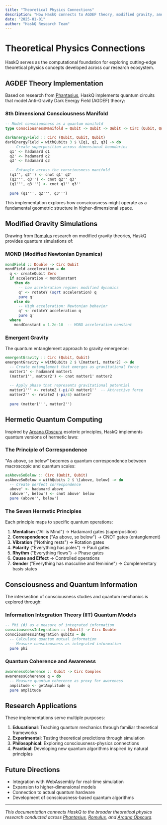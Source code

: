 ```yaml
---
title: "Theoretical Physics Connections"
description: "How HaskQ connects to AGDEF theory, modified gravity, and hermetic principles"
date: "2025-01-01"
author: "HaskQ Research Team"
---
```


# Theoretical Physics Connections

HaskQ serves as the computational foundation for exploring cutting-edge theoretical physics concepts developed across our research ecosystem.

## AGDEF Theory Implementation

Based on research from [Phantasius](https://phantasius.vercel.app/), HaskQ implements quantum circuits that model Anti-Gravity Dark Energy Field (AGDEF) theory:

### 8th Dimensional Consciousness Manifold

```haskell
-- Model consciousness as a quantum manifold
type ConsciousnessManifold = Qubit -> Qubit -> Qubit -> Circ (Qubit, Qubit, Qubit)

darkEnergyField :: Circ (Qubit, Qubit, Qubit)
darkEnergyField = withQubits 3 $ \[q1, q2, q3] -> do
  -- Create superposition across dimensional boundaries
  q1' <- hadamard q1
  q2' <- hadamard q2
  q3' <- hadamard q3
  
  -- Entangle across the consciousness manifold
  (q1'', q2'') <- cnot q1' q2'
  (q2''', q3'') <- cnot q2'' q3'
  (q1''', q3''') <- cnot q1'' q3''
  
  pure (q1''', q2''', q3''')
```

This implementation explores how consciousness might operate as a fundamental geometric structure in higher-dimensional space.

## Modified Gravity Simulations

Drawing from [Romulus](https://romulus-rouge.vercel.app/) research on modified gravity theories, HaskQ provides quantum simulations of:

### MOND (Modified Newtonian Dynamics)

```haskell
mondField :: Double -> Circ Qubit
mondField acceleration = do
  q <- createQubit Zero
  if acceleration < mondConstant
    then do
      -- Low acceleration regime: modified dynamics
      q' <- rotateY (sqrt acceleration) q
      pure q'
    else do
      -- High acceleration: Newtonian behavior
      q' <- rotateY acceleration q
      pure q'
  where
    mondConstant = 1.2e-10  -- MOND acceleration constant
```

### Emergent Gravity

The quantum entanglement approach to gravity emergence:

```haskell
emergentGravity :: Circ (Qubit, Qubit)
emergentGravity = withQubits 2 $ \[matter1, matter2] -> do
  -- Create entanglement that emerges as gravitational force
  matter1' <- hadamard matter1
  (matter1'', matter2') <- cnot matter1' matter2
  
  -- Apply phase that represents gravitational potential
  matter1''' <- rotateZ (-pi/4) matter1''  -- Attractive force
  matter2'' <- rotateZ (-pi/4) matter2'
  
  pure (matter1''', matter2'')
```

## Hermetic Quantum Computing

Inspired by [Arcana Obscura](https://arcana-obscura.vercel.app/) esoteric principles, HaskQ implements quantum versions of hermetic laws:

### The Principle of Correspondence

"As above, so below" becomes a quantum correspondence between macroscopic and quantum scales:

```haskell
asAboveSoBelow :: Circ (Qubit, Qubit)
asAboveSoBelow = withQubits 2 $ \[above, below] -> do
  -- Create perfect correspondence
  above' <- hadamard above
  (above'', below') <- cnot above' below
  pure (above'', below')
```

### The Seven Hermetic Principles

Each principle maps to specific quantum operations:

1. **Mentalism** ("All is Mind") → Hadamard gates (superposition)
2. **Correspondence** ("As above, so below") → CNOT gates (entanglement)
3. **Vibration** ("Nothing rests") → Rotation gates
4. **Polarity** ("Everything has poles") → Pauli gates
5. **Rhythm** ("Everything flows") → Phase gates
6. **Cause and Effect** → Controlled operations
7. **Gender** ("Everything has masculine and feminine") → Complementary basis states

## Consciousness and Quantum Information

The intersection of consciousness studies and quantum mechanics is explored through:

### Information Integration Theory (IIT) Quantum Models

```haskell
-- Phi (Φ) as a measure of integrated information
consciousnessIntegration :: [Qubit] -> Circ Double
consciousnessIntegration qubits = do
  -- Calculate quantum mutual information
  -- Measure consciousness as integrated information
  pure phi
```

### Quantum Coherence and Awareness

```haskell
awarenessCoherence :: Qubit -> Circ Complex
awarenessCoherence q = do
  -- Measure quantum coherence as proxy for awareness
  amplitude <- getAmplitude q
  pure amplitude
```

## Research Applications

These implementations serve multiple purposes:

1. **Educational**: Teaching quantum mechanics through familiar theoretical frameworks
2. **Experimental**: Testing theoretical predictions through simulation
3. **Philosophical**: Exploring consciousness-physics connections
4. **Practical**: Developing new quantum algorithms inspired by natural principles

## Future Directions

- Integration with WebAssembly for real-time simulation
- Expansion to higher-dimensional models
- Connection to actual quantum hardware
- Development of consciousness-based quantum algorithms

---

*This documentation connects HaskQ to the broader theoretical physics research conducted across [Phantasius](https://phantasius.vercel.app/), [Romulus](https://romulus-rouge.vercel.app/), and [Arcana Obscura](https://arcana-obscura.vercel.app/).* 